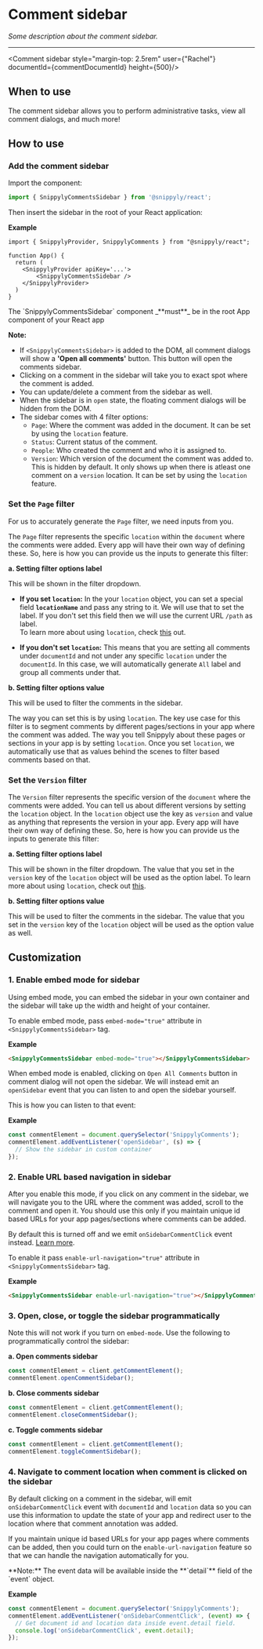 
# Comment sidebar

_Some description about the comment sidebar._

---

<Comment sidebar style="margin-top: 2.5rem" user={"Rachel"} documentId={commentDocumentId} height={500}/>

## When to use

The comment sidebar allows you to perform administrative tasks, view all comment dialogs, and much more!

## How to use

### Add the comment sidebar

Import the component:

```jsx copy
import { SnippylyCommentsSidebar } from '@snippyly/react';
```

Then insert the sidebar in the root of your React application:

**Example**

```tsx copy {6} showLineNumbers
import { SnippylyProvider, SnippylyComments } from "@snippyly/react";

function App() {
  return (
    <SnippylyProvider apiKey='...'>
        <SnippylyCommentsSidebar />
    </SnippylyProvider>
  )
}
```

<Callout type="warning">
  The `SnippylyCommentsSidebar` component _**must**_ be in the root App component of your React app
</Callout>

**Note:**

- If `<SnippylyCommentsSidebar>` is added to the DOM, all comment dialogs will show a **'Open all comments'** button. This button will open the comments sidebar.
- Clicking on a comment in the sidebar will take you to exact spot where the comment is added.
- You can update/delete a comment from the sidebar as well.
- When the sidebar is in `open` state, the floating comment dialogs will be hidden from the DOM.
- The sidebar comes with 4 filter options:
  - `Page`: Where the comment was added in the document. It can be set by using the `location` feature.
  - `Status`: Current status of the comment.
  - `People`: Who created the comment and who it is assigned to.
  - `Version`: Which version of the document the comment was added to. This is hidden by default. It only shows up when there is atleast one comment on a `version` location. It can be set by using the `location` feature.

### Set the `Page` filter

For us to accurately generate the `Page` filter, we need inputs from you.

The `Page` filter represents the specific `location` within the `document` where the comments were added.  Every app will have their own way of defining these. So, here is how you can provide us the inputs to generate this filter:

**a. Setting filter options label**

This will be shown in the filter dropdown.

- **If you set `location`:**  In the your `location` object, you can set a special field **`locationName`** and pass any string to it. We will use that to set the label.  If you don't set this field then we will use the current URL `/path` as label.  
  To learn more about using `location`, check [this](doc:set-location) out.

- **If you don't set `location`:** This means that you are setting all comments under `documentId` and not under any specific `location` under the `documentId`.  In this case, we will automatically generate `All` label and group all comments under that.

**b. Setting filter options value**

This will be used to filter the comments in the sidebar.

The way you can set this is by using `location`. The key use case for this filter is to segment comments by different pages/sections in your app where the comment was added. The way you tell Snippyly about these pages or sections in your app is by setting `location`. Once you set `location`, we automatically use that as values behind the scenes to filter based comments based on that.

### Set the `Version` filter

The `Version` filter represents the specific version of the `document` where the comments were added. You can tell us about different versions by setting the `location` object. In the `location` object use the key as `version` and value as anything that represents the version in your app.  Every app will have their own way of defining these. So, here is how you can provide us the inputs to generate this filter:

**a. Setting filter options label**

This will be shown in the filter dropdown. The value that you set in the `version`  key of the `location` object will be used as the option label. To learn more about using `location`, check out [this](doc:set-location).

**b. Setting filter options value**

This will be used to filter the comments in the sidebar. The value that you set in the `version`  key of the `location` object will be used as the option value as well.

## Customization

### 1. Enable embed mode for sidebar

Using embed mode, you can embed the sidebar in your own container and the sidebar will take up the width and height of your container.

To enable embed mode, pass `embed-mode="true"` attribute in `<SnippylyCommentsSidebar>` tag.

**Example**

```html copy
<SnippylyCommentsSidebar embed-mode="true"></SnippylyCommentsSidebar>
```

When embed mode is enabled, clicking on `Open All Comments` button in comment dialog will not open the sidebar. We will instead emit an `openSidebar` event that you can listen to and open the sidebar yourself.

This is how you can listen to that event:

**Example**

```js copy
const commentElement = document.querySelector('SnippylyComments');
commentElement.addEventListener('openSidebar', (s) => {
  // Show the sidebar in custom container
});
```

### 2. Enable URL based navigation in sidebar

After you enable this mode, if you click on any comment in the sidebar, we will navigate you to the URL where the comment was added, scroll to the comment and open it. You should use this only if you maintain unique id based URLs for your app pages/sections where comments can be added.

By default this is turned off and we emit `onSidebarCommentClick` event instead. [Learn more]().

To enable it pass `enable-url-navigation="true"` attribute in `<SnippylyCommentsSidebar>` tag.

**Example**

```html copy
<SnippylyCommentsSidebar enable-url-navigation="true"></SnippylyCommentsSidebar>
```

### 3. Open, close, or toggle the sidebar programmatically

Note this will not work if you turn on `embed-mode`. Use the following to programmatically control the sidebar:

**a. Open comments sidebar**

```ts copy
const commentElement = client.getCommentElement();
commentElement.openCommentSidebar();
```

**b. Close comments sidebar**

```ts copy
const commentElement = client.getCommentElement();
commentElement.closeCommentSidebar();
```

**c. Toggle comments sidebar**

```ts copy
const commentElement = client.getCommentElement();
commentElement.toggleCommentSidebar();
```

### 4. Navigate to comment location when comment is clicked on the sidebar

By default clicking on a comment in the sidebar, will emit `onSidebarCommentClick` event with `documentId` and `location` data so you can use this information to update the state of your app and redirect user to the location where that comment annotation was added. 

If you maintain unique id based URLs for your app pages where comments can be added, then you could turn on the `enable-url-navigation` feature so that we can handle the navigation automatically for you.

<Callout type="info">
  **Note:** The event data will be available inside the **`detail`** field of the `event` object.
</Callout>

**Example**

```javascript copy
const commentElement = document.querySelector('SnippylyComments');
commentElement.addEventListener('onSidebarCommentClick', (event) => {
  // Get document id and location data inside event.detail field.
  console.log('onSidebarCommentClick', event.detail);
});
```